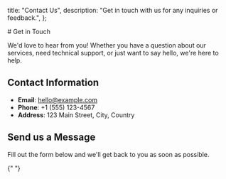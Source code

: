 
  title: "Contact Us",
  description: "Get in touch with us for any inquiries or feedback.",
};

<ContactLayout>
  # Get in Touch
  
  We'd love to hear from you! Whether you have a question about our services, need technical support, or just want to say hello, we're here to help.

## Contact Information

- **Email**: hello@example.com
- **Phone**: +1 (555) 123-4567
- **Address**: 123 Main Street, City, Country

## Send us a Message

Fill out the form below and we'll get back to you as soon as possible.

{" "}
<ContactForm />

</ContactLayout>
